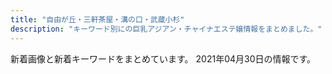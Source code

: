 ```yaml
---
title: "自由が丘・三軒茶屋・溝の口・武蔵小杉"
description: "キーワード別にの巨乳アジアン・チャイナエステ嬢情報をまとめました。"
---
```


新着画像と新着キーワードをまとめています。
2021年04月30日の情報です。

<DmmAffiliateIns />
<KeywordTable
  shops={
    [
    {
        "keywords": {
            "85": 2,
            "87": 1,
            "86": 2,
            "D": 3,
            "C": 2
        },
        "name": "\u30d6\u30ea\u30ea\u30a2\u30f3\u30b9",
        "url": "http://www.brilliance.mesthe.com/",
        "station": "\u4e09\u8ed2\u8336\u5c4b\u99c5\u4e16\u7530\u8c37\u901a\u308a\u53e3",
        "img_links": [
            "http://www.brilliance.mesthe.com/images/new1.png",
            "http://www.brilliance.mesthe.com/images/shop/shop02.jpg",
            "http://www.brilliance.mesthe.com/images/s2.jpg",
            "http://www.brilliance.mesthe.com/files/005-03.jpg",
            "http://www.brilliance.mesthe.com/files/003-02.jpg",
            "http://www.brilliance.mesthe.com/images/zi_massage.png",
            "http://www.brilliance.mesthe.com/images/tel.png",
            "http://www.brilliance.mesthe.com/images/main_bottom.png",
            "http://www.brilliance.mesthe.com/files/001-02.jpg",
            "http://www.brilliance.mesthe.com/files/004.jpg",
            "http://www.brilliance.mesthe.com/images/pick.png",
            "http://www.brilliance.mesthe.com/files/002.jpg",
            "http://www.brilliance.mesthe.com/files/004-02.jpg",
            "http://www.brilliance.mesthe.com/images/shop/shop01.jpg",
            "http://www.brilliance.mesthe.com/images/shop/shop04.jpg",
            "http://www.brilliance.mesthe.com/files/002-03.jpg",
            "http://www.brilliance.mesthe.com/images/shop/shop03.jpg",
            "http://www.brilliance.mesthe.com/files/001-03.jpg",
            "http://www.brilliance.mesthe.com/files/005.jpg",
            "http://www.brilliance.mesthe.com/images/main_top.png",
            "http://www.brilliance.mesthe.com/files/004-03.jpg",
            "http://www.brilliance.mesthe.com/images/service.png",
            "http://www.brilliance.mesthe.com/images/infotiao1.jpg",
            "http://www.brilliance.mesthe.com/files/003-03.jpg",
            "http://www.brilliance.mesthe.com/images/s1.jpg",
            "http://www.brilliance.mesthe.com/images/s3.jpg",
            "http://www.brilliance.mesthe.com/images/zi_staff.png",
            "http://www.brilliance.mesthe.com/images/xian.png",
            "http://www.brilliance.mesthe.com/images/maga.jpg",
            "http://www.brilliance.mesthe.com/files/001.jpg",
            "http://www.brilliance.mesthe.com/files/002-02.jpg",
            "http://www.brilliance.mesthe.com/files/005-02.jpg",
            "http://www.brilliance.mesthe.com/files/003.jpg",
            "http://www.brilliance.mesthe.com/images/new3.png"
        ]
    },
    {
        "img_links": [
            "http://b-berry.work/images/ac1.jpg",
            "http://b-berry.work/images/rec1.jpg",
            "http://b-berry.work/images/head.jpg",
            "http://b-berry.work/images/ac2.jpg",
            "http://b-berry.work/images/interior_t.jpg",
            "http://b-berry.work/images/s1.png",
            "http://b-berry.work/images/3.jpg",
            "http://b-berry.work/images/rec2.jpg",
            "http://b-berry.work/images/2.jpg",
            "http://b-berry.work/staff/maya.jpg",
            "http://b-berry.work/img/yuri1.jpg",
            "http://b-berry.work/images/sys.jpg",
            "http://b-berry.work/images/staff_t.jpg",
            "http://b-berry.work/img/mona1.jpg",
            "http://b-berry.work/images/tg.jpg",
            "http://b-berry.work/images/int2.jpg",
            "http://b-berry.work/images/news.jpg",
            "http://b-berry.work/staff/yuri.jpg",
            "http://b-berry.work/staff/mona.jpg",
            "http://b-berry.work/images/int1.jpg",
            "http://b-berry.work/images/1.jpg",
            "http://b-berry.work/img/maya1.jpg"
        ],
        "name": "\u30d6\u30eb\u30fc\u30d9\u30ea\u30fc",
        "url": "http://b-berry.work/",
        "station": "\u81ea\u7531\u304c\u4e18\u99c5\u5317\u53e3",
        "keywords": {}
    },
    {
        "url": "http://ms-rlx.com/",
        "name": "\u697d\u697d\u5c4b",
        "station": "\u81ea\u7531\u304c\u4e18\u99c5\u5357\u53e3",
        "img_links": [
            "http://ms-rlx.com/img/ttl_mobile.png",
            "http://ms-rlx.com/img/ttl_rec.png",
            "http://ms-rlx.com/img/youtube.jpg",
            "http://ms-rlx.com/pic/head.png",
            "http://ms-rlx.com/staff/momo/01.jpg",
            "http://ms-rlx.com/img/ttl_concept.png",
            "http://ms-rlx.com/staff/sachan/01mb.jpg",
            "http://ms-rlx.com/img/access/road01.jpg",
            "http://ms-rlx.com/staff/momo/01mb.jpg",
            "http://ms-rlx.com/img/access/road03.jpg",
            "http://ms-rlx.com/staff/milk/01mb.jpg",
            "http://ms-rlx.com/img/access/road02.jpg",
            "http://ms-rlx.com/staff/ruri/01.jpg",
            "http://ms-rlx.com/staff/ruri/01mb.jpg",
            "http://ms-rlx.com/img/att.png",
            "http://ms-rlx.com/staff/ringo/01mb.jpg",
            "http://ms-rlx.com/staff/ringo/01.jpg",
            "http://ms-rlx.com/staff/sachan/01.jpg",
            "http://ms-rlx.com/i/files/homeimg.jpg",
            "http://ms-rlx.com/img/msgbtn.png",
            "http://ms-rlx.com/img/ttl_tnew.png",
            "http://ms-rlx.com/img/ttl_staff.png",
            "http://ms-rlx.com/staff/milk/01.jpg"
        ],
        "keywords": {
            "C": 14
        }
    },
    {
        "img_links": [
            "http://www.jojo.mensnv.com/files/003-03.jpg",
            "http://www.jojo.mensnv.com/files/009.jpg",
            "http://www.jojo.mensnv.com/files/005-02.jpg",
            "http://www.jojo.mensnv.com/files/010-02.jpg",
            "http://www.jojo.mensnv.com/files/002.jpg",
            "http://www.jojo.mensnv.com/files/002-03.jpg",
            "http://www.jojo.mensnv.com/files/011-02.jpg",
            "http://www.jojo.mensnv.com/files/014-02.jpg",
            "http://www.jojo.mensnv.com/files/004-02.jpg",
            "http://www.jojo.mensnv.com/files/014-03.jpg",
            "http://www.jojo.mensnv.com/files/013-02.jpg",
            "http://www.jojo.mensnv.com/files/014.jpg",
            "http://www.jojo.mensnv.com/files/006-03.jpg",
            "http://www.jojo.mensnv.com/images/mobile.jpg",
            "http://www.jojo.mensnv.com/files/009-02.jpg",
            "http://www.jojo.mensnv.com/files/001.jpg",
            "http://www.jojo.mensnv.com/images/slider/01.jpg",
            "http://www.jojo.mensnv.com/images/showCover.png",
            "http://www.jojo.mensnv.com/files/012-02.jpg",
            "http://www.jojo.mensnv.com/images/coverGirlParts.png",
            "http://www.jojo.mensnv.com/files/004.jpg",
            "http://www.jojo.mensnv.com/files/004-03.jpg",
            "http://www.jojo.mensnv.com/files/006.jpg",
            "http://www.jojo.mensnv.com/files/003.jpg",
            "http://www.jojo.mensnv.com/files/007-02.jpg",
            "http://www.jojo.mensnv.com/files/005.jpg",
            "http://www.jojo.mensnv.com/files/009-03.jpg",
            "http://www.jojo.mensnv.com/images/slider/03.jpg",
            "http://www.jojo.mensnv.com/images/tel.png",
            "http://www.jojo.mensnv.com/files/007.jpg",
            "http://www.jojo.mensnv.com/images/slider/02.jpg",
            "http://www.jojo.mensnv.com/files/013.jpg",
            "http://www.jojo.mensnv.com/files/010-03.jpg",
            "http://www.jojo.mensnv.com/images/backlistbtn.png",
            "http://www.jojo.mensnv.com/files/002-02.jpg",
            "http://www.jojo.mensnv.com/files/011.jpg",
            "http://www.jojo.mensnv.com/files/012.jpg",
            "http://www.jojo.mensnv.com/files/010.jpg",
            "http://www.jojo.mensnv.com/files/006-02.jpg",
            "http://www.jojo.mensnv.com/files/013-03.jpg",
            "http://www.jojo.mensnv.com/files/001-02.jpg",
            "http://www.jojo.mensnv.com/files/012-03.jpg",
            "http://www.jojo.mensnv.com/files/007-03.jpg",
            "http://www.jojo.mensnv.com/files/003-02.jpg",
            "http://www.jojo.mensnv.com/files/005-03.jpg",
            "http://www.jojo.mensnv.com/files/001-03.jpg",
            "http://www.jojo.mensnv.com/files/011-03.jpg"
        ],
        "url": "http://www.jojo.mensnv.com/",
        "station": "\u4e09\u8ed2\u8336\u5c4b\u99c5\u5357\u53e3",
        "keywords": {
            "D": 18,
            "85": 9,
            "88": 3,
            "86": 12,
            "84": 6,
            "\u30bb\u30af\u30b7\u30fc": 1,
            "C": 3
        },
        "name": "JoJo"
    },
    {
        "url": "http://www.wqiowaz.site/",
        "station": "\u7528\u8cc0\u99c5\u6771\u53e3",
        "keywords": {
            "D": 3,
            "84": 2,
            "94": 4,
            "F": 4,
            "86": 1
        },
        "img_links": [
            "http://www.wqiowaz.site/uploads/200630/1-200630094K4325.jpg",
            "http://www.wqiowaz.site/uploads/200629/1-200629103142X4.jpg",
            "http://www.wqiowaz.site/picture/cam-01.jpg",
            "http://www.wqiowaz.site/picture/m-top004.jpg",
            "http://www.wqiowaz.site/uploads/201008/1-20100Q55403531.jpg",
            "http://www.wqiowaz.site/picture/foot01.jpg",
            "http://www.wqiowaz.site/uploads/201008/1-20100Q55522V7.jpg",
            "http://www.wqiowaz.site/uploads/200629/1-200629103204442.jpg",
            "http://www.wqiowaz.site/picture/m-top003.jpg",
            "http://www.wqiowaz.site/picture/m-head01.jpg",
            "http://www.wqiowaz.site/picture/call.png",
            "http://www.wqiowaz.site/uploads/200914/1-20091416442NT.jpg",
            "http://www.wqiowaz.site/uploads/200630/1-200630094H5294.jpg",
            "http://www.wqiowaz.site/uploads/200629/1-200629103104120.jpg",
            "http://www.wqiowaz.site/uploads/201008/1-20100Q5550EL.jpg",
            "http://www.wqiowaz.site/uploads/200914/1-200914164443K1.jpg",
            "http://www.wqiowaz.site/uploads/201008/1-20100Q5541T55.jpg"
        ],
        "name": "Sweet"
    },
    {
        "img_links": [
            "http://chishituyop.xyz/style/images/t3.png",
            "http://chishituyop.xyz/uploads/201229/1-201229152000Y5.jpg",
            "http://chishituyop.xyz/uploads/210413/1-210413125542J5.jpg",
            "http://chishituyop.xyz/style/images/s-bian.png",
            "http://chishituyop.xyz/uploads/210413/1-21041312562W23.jpg",
            "http://chishituyop.xyz/style/images/index-miru_18.jpg",
            "http://chishituyop.xyz/style/images/t2.png",
            "http://chishituyop.xyz/style/images/nav-sys.jpg",
            "http://chishituyop.xyz/style/images/sys.jpg",
            "http://chishituyop.xyz/uploads/210413/1-21041312560R29.jpg",
            "http://chishituyop.xyz/style/images/nav2-sta.png",
            "http://chishituyop.xyz/style/images/t4.jpg",
            "http://chishituyop.xyz/style/images/t6.jpg",
            "http://chishituyop.xyz/style/images/index-miru_06.jpg",
            "http://chishituyop.xyz/style/images/index-miru_03.jpg"
        ],
        "keywords": {},
        "station": "\u4e8c\u5b50\u7389\u5ddd\u99c5\u897f\u53e3",
        "name": "\u8d64\u30d0\u30e9",
        "url": "http://chishituyop.xyz/"
    },
    {
        "img_links": [
            "http://www.annex-jp.info/i/img/riri.jpg",
            "http://annex-jp.info/images/info.png",
            "http://www.annex-jp.info/i/img/mayumi.jpg",
            "http://annex-jp.info/images/kp-info.jpg",
            "http://www.annex-jp.info/i/img/yoho.jpg",
            "http://annex-jp.info/images/yoho.jpg",
            "http://annex-jp.info/images/mari.jpg",
            "http://annex-jp.info/images/riri.jpg",
            "http://annex-jp.info/images/sayuri.jpg",
            "http://annex-jp.info/images/nana.jpg",
            "http://www.annex-jp.info/i/img/mari.jpg",
            "http://www.annex-jp.info/i/img/nana.jpg",
            "http://annex-jp.info/images/mayumi.jpg",
            "http://www.annex-jp.info/i/img/sayuri.jpg"
        ],
        "keywords": {},
        "url": "http://annex-jp.info/",
        "name": "\u305f\u3093\u307d\u307d",
        "station": "\u81ea\u7531\u304c\u4e18\u99c5\u5317\u53e3"
    },
    {
        "name": "\u6625\u5c4b",
        "station": "\u4e8c\u5b50\u7389\u5ddd\u99c5\u897f\u53e3",
        "img_links": [],
        "keywords": {},
        "url": "https://haruya.xyz.mn/"
    },
    {
        "station": "\u5b66\u82b8\u5927\u5b66\u99c5\u897f\u53e3",
        "name": "Clair \uff5e\u30af\u30ec\u30fc\u30eb\uff5e",
        "img_links": [
            "http://clair.work/images/recruit/nagare_07.png",
            "http://clair.work/images/head_interior.jpg",
            "http://clair.work/staff/kasumi1.jpg",
            "http://clair.work/images/recruit/req_03.jpg",
            "http://clair.work/images/recruit/nagare_02.jpg",
            "http://clair.work/staff/humi1.jpg",
            "http://clair.work/staff/yua1.jpg",
            "http://clair.work/staff/mayu1.jpg",
            "http://clair.work/images/recruit/nagare_05.png",
            "http://clair.work/images/sw_tel.png",
            "http://clair.work/images/recruit/nagare_01.jpg",
            "http://clair.work/images/head_therapist.jpg",
            "http://clair.work/images/recruit/point_05.png",
            "http://clair.work/images/mainvisual_02.jpg",
            "http://clair.work/images/icon_ranking_01.png",
            "http://clair.work/images/icon_ranking_02.png",
            "http://clair.work/images/recruit/point_06.png",
            "http://clair.work/images/recruit/point_09.png",
            "http://clair.work/images/recruit/point_03.png",
            "http://clair.work/images/recruit/message_03.png",
            "http://clair.work/images/trigger.jpg",
            "http://clair.work/staff/humi2.jpg",
            "http://clair.work/images/recruit/nagare_06.png",
            "http://clair.work/images/sw_home.png",
            "http://clair.work/images/recruit/point_04.png",
            "http://clair.work/images/recruit/point_07.png",
            "http://clair.work/images/recruit/sp_mainvisual.jpg",
            "http://clair.work/images/icon_ranking_05.png",
            "http://clair.work/staff/ayaka1.jpg",
            "http://clair.work/images/recruit/nagare_03.jpg",
            "http://clair.work/images/mainvisual_02_s.jpg",
            "http://clair.work/images/icon_ranking_03.png",
            "http://clair.work/images/icon_ranking_04.png",
            "http://clair.work/images/icon_new.png",
            "http://clair.work/images/no_image.jpg",
            "http://clair.work/images/recruit/point_08.png",
            "http://clair.work/images/mainvisual_01.jpg",
            "http://clair.work/images/mainvisual_01_s.jpg"
        ],
        "url": "http://clair.work/",
        "keywords": {
            "E": 2,
            "C": 4,
            "D": 4
        }
    },
    {
        "img_links": [
            "http://www.miyuki.es-relax.info/gals/nana1.jpg",
            "http://www.miyuki.es-relax.info/images/sp01.jpg",
            "http://www.miyuki.es-relax.info/gals/yuki1.jpg",
            "http://www.miyuki.es-relax.info/images/sp03.jpg",
            "http://www.miyuki.es-relax.info/images/info3.jpg",
            "http://www.miyuki.es-relax.info/gals/yuri1.jpg",
            "http://www.miyuki.es-relax.info/images/yoyaku.png",
            "http://www.miyuki.es-relax.info/images/kp01.jpg",
            "http://www.miyuki.es-relax.info/images/info2.jpg",
            "http://www.miyuki.es-relax.info/images/sp02.jpg",
            "http://www.miyuki.es-relax.info/images/info1.jpg",
            "http://www.miyuki.es-relax.info/images/info4.jpg"
        ],
        "url": "http://www.miyuki.es-relax.info/",
        "keywords": {},
        "station": "\u5927\u5ca1\u5c71\u99c5",
        "name": "\u30de\u30c3\u30b5\u30fc\u30b8\u306e\u66d9"
    },
    {
        "img_links": [
            "http://koukoku.xyz/angel/css/cam001.jpg",
            "http://koukoku.xyz/angel/css/staff/staff0002.jpg",
            "http://koukoku.xyz/angel/css/staff/staff0001.jpg",
            "http://koukoku.xyz/angel/css/staff/staff0004.jpg",
            "http://koukoku.xyz/angel/css/staff/staff00006.jpg",
            "http://koukoku.xyz/angel/css/m-top04.jpg",
            "http://koukoku.xyz/angel/css/osusume15.jpg",
            "http://koukoku.xyz/angel/css/staff/staff0005.jpg",
            "http://koukoku.xyz/angel/images/call.png",
            "http://koukoku.xyz/angel/css/m-head01.jpg",
            "http://koukoku.xyz/angel/css/staff/staff0003.jpg"
        ],
        "name": "Angel\uff5e\u30a8\u30f3\u30b8\u30a7\u30eb",
        "keywords": {
            "89": 1,
            "86": 1,
            "90": 3,
            "88": 1,
            "D": 5,
            "C": 1
        },
        "url": "http://koukoku.xyz/angel/",
        "station": "\u4e8c\u5b50\u7389\u5ddd\u99c5\u897f\u53e3"
    },
    {
        "name": "\u9752\u7a7a",
        "url": "http://aosora.work/",
        "img_links": [
            "http://aosora.work/staff/yu.jpg",
            "http://aosora.work/images/mobile.png",
            "http://aosora.work/images/s2.jpg",
            "http://aosora.work/img/momo1.jpg",
            "http://aosora.work/images/interior_t.png",
            "http://aosora.work/staff/ayumi.jpg",
            "http://aosora.work/img/yu2.jpg",
            "http://aosora.work/images/sys2.jpg",
            "http://aosora.work/staff/karen.jpg",
            "http://aosora.work/images/5.jpg",
            "http://aosora.work/images/head.jpg",
            "http://aosora.work/images/s1.jpg",
            "http://aosora.work/images/sys3.png",
            "http://aosora.work/images/int2.png",
            "http://aosora.work/img/karen1.jpg",
            "http://aosora.work/staff/risa.jpg",
            "http://aosora.work/staff/hina.jpg",
            "http://aosora.work/img/sora2.jpg",
            "http://aosora.work/img/momo2.jpg",
            "http://aosora.work/img/ayumi1.jpg",
            "http://aosora.work/images/s1.png",
            "http://aosora.work/images/sys1.jpg",
            "http://aosora.work/img/karen2.jpg",
            "http://aosora.work/images/7.jpg",
            "http://aosora.work/staff/momo.jpg",
            "http://aosora.work/images/int1.png",
            "http://aosora.work/images/staff_t.png",
            "http://aosora.work/images/1.jpg",
            "http://aosora.work/images/4.jpg",
            "http://aosora.work/img/yu1.jpg",
            "http://aosora.work/staff/miya.jpg",
            "http://aosora.work/images/2.jpg",
            "http://aosora.work/images/6.jpg",
            "http://aosora.work/img/hina1.jpg",
            "http://aosora.work/img/miya1.jpg",
            "http://aosora.work/img/risa1.jpg",
            "http://aosora.work/images/8.jpg",
            "http://aosora.work/images/3.jpg",
            "http://aosora.work/img/hina2.jpg",
            "http://aosora.work/img/sora1.jpg",
            "http://aosora.work/staff/sora.jpg",
            "http://aosora.work/images/news.png"
        ],
        "station": "\u4e09\u8ed2\u8336\u5c4b\u99c5\u5357\u53e3",
        "keywords": {}
    },
    {
        "name": "\u6625\u306e\u604b",
        "url": "http://www.es-flower.link/",
        "keywords": {},
        "img_links": [
            "http://www.es-flower.link/sp/img/koyuki1.jpg",
            "http://www.es-flower.link/sp/images/pc.jpg",
            "http://www.es-flower.link/images/info.jpg",
            "http://www.es-flower.link/img/arisa1.jpg",
            "http://www.es-flower.link/img/yuyu1.jpg",
            "http://www.es-flower.link/sp/images/interior_t.jpg",
            "http://www.es-flower.link/sp/images/time.jpg",
            "http://www.es-flower.link/sp/images/rec1.jpg",
            "http://www.es-flower.link/sp/images/4.jpg",
            "http://www.es-flower.link/images/news.jpg",
            "http://www.es-flower.link/sp/images/sys3.jpg",
            "http://www.es-flower.link/sp/images/7.jpg",
            "http://www.es-flower.link/images/head.jpg",
            "http://www.es-flower.link/images/5.jpg",
            "http://www.es-flower.link/images/int1.png",
            "http://www.es-flower.link/images/1.jpg",
            "http://www.es-flower.link/sp/img/huyumi1.jpg",
            "http://www.es-flower.link/sp/menu/interior.jpg",
            "http://www.es-flower.link/sp/images/footer.jpg",
            "http://www.es-flower.link/sp/img/arisa1.jpg",
            "http://www.es-flower.link/sp/images/1.jpg",
            "http://www.es-flower.link/sp/menu/top.jpg",
            "http://www.es-flower.link/sp/images/sisu_t.jpg",
            "http://www.es-flower.link/sp/images/staff_t.jpg",
            "http://www.es-flower.link/sp/images/sys2.jpg",
            "http://www.es-flower.link/images/3.jpg",
            "http://www.es-flower.link/images/staff_t.jpg",
            "http://www.es-flower.link/images/sys.png",
            "http://www.es-flower.link/sp/images/6.jpg",
            "http://www.es-flower.link/images/int2.png",
            "http://www.es-flower.link/images/6.jpg",
            "http://www.es-flower.link/sp/img/yuyu1.jpg",
            "http://www.es-flower.link/images/rec2.jpg",
            "http://www.es-flower.link/img/yume1.jpg",
            "http://www.es-flower.link/sp/images/5.jpg",
            "http://www.es-flower.link/sp/images/news.jpg",
            "http://www.es-flower.link/sp/images/top.jpg",
            "http://www.es-flower.link/sp/img/mizuki1.jpg",
            "http://www.es-flower.link/sp/images/sisu.jpg",
            "http://www.es-flower.link/images/2.jpg",
            "http://www.es-flower.link/sp/images/tel.jpg",
            "http://www.es-flower.link/sp/images/int2.jpg",
            "http://www.es-flower.link/sp/images/int1.jpg",
            "http://www.es-flower.link/images/ta.jpg",
            "http://www.es-flower.link/images/4.jpg",
            "http://www.es-flower.link/images/7.jpg",
            "http://www.es-flower.link/sp/images/2.jpg",
            "http://www.es-flower.link/images/mobile.jpg",
            "http://www.es-flower.link/sp/images/ac1.jpg",
            "http://www.es-flower.link/img/koyuki1.jpg",
            "http://www.es-flower.link/sp/images/newsb.png",
            "http://www.es-flower.link/img/huyumi1.jpg",
            "http://www.es-flower.link/sp/images/rec2.jpg",
            "http://www.es-flower.link/sp/images/rec3.jpg",
            "http://www.es-flower.link/images/rec1.png",
            "http://www.es-flower.link/sp/menu/staff.jpg",
            "http://www.es-flower.link/img/nene1.jpg",
            "http://www.es-flower.link/img/mizuki1.jpg",
            "http://www.es-flower.link/sp/img/nene1.jpg",
            "http://www.es-flower.link/sp/images/head.png",
            "http://www.es-flower.link/images/interior_t.jpg",
            "http://www.es-flower.link/sp/images/3.jpg",
            "http://www.es-flower.link/sp/img/yume1.jpg",
            "http://www.es-flower.link/sp/images/sys1.jpg",
            "http://www.es-flower.link/images/sm.jpg"
        ],
        "station": "\u81ea\u7531\u304c\u4e18\u99c5\u5317\u53e3"
    },
    {
        "url": "http://www.hanamizuki.esturl.com/",
        "name": "\u770b\u8b77\u7f8e\u5c11\u5973",
        "station": "\u4e09\u8ed2\u8336\u5c4b\u99c5\u5317\u53e3B",
        "img_links": [
            "http://www.hanamizuki.esturl.com/files/004.jpg",
            "http://www.hanamizuki.esturl.com/img/header03.png",
            "http://www.hanamizuki.esturl.com/img/goback.jpg",
            "http://www.hanamizuki.esturl.com/img/pickup.jpg",
            "http://www.hanamizuki.esturl.com/files/004-02.jpg",
            "http://www.hanamizuki.esturl.com/files/006.jpg",
            "http://www.hanamizuki.esturl.com/files/002.jpg",
            "http://www.hanamizuki.esturl.com/files/001-02.jpg",
            "http://www.hanamizuki.esturl.com/files/003-02.jpg",
            "http://www.hanamizuki.esturl.com/files/002-02.jpg",
            "http://www.hanamizuki.esturl.com/img/ttl_info.png",
            "http://www.hanamizuki.esturl.com/files/001.jpg",
            "http://www.hanamizuki.esturl.com/img/btn_side_mobile.jpg",
            "http://www.hanamizuki.esturl.com/files/005-02.jpg",
            "http://www.hanamizuki.esturl.com/files/003.jpg",
            "http://www.hanamizuki.esturl.com/img/ttl_news.png",
            "http://www.hanamizuki.esturl.com/files/005.jpg",
            "http://www.hanamizuki.esturl.com/files/006-02.jpg",
            "http://www.hanamizuki.esturl.com/img/btn_blog.png"
        ],
        "keywords": {
            "86": 2,
            "D": 6,
            "85": 2,
            "C": 20,
            "88": 2,
            "87": 6
        }
    },
    {
        "url": "https://ohbay.relaxjp.com/",
        "name": "Oh Baby",
        "station": "\u4e8c\u5b50\u7389\u5ddd\u99c5\u6771\u53e3",
        "img_links": [
            "https://ohbay.relaxjp.com/css/top03.jpg",
            "https://ohbay.relaxjp.com/images/call.png",
            "https://ohbay.relaxjp.com/css/top02.jpg",
            "https://ohbay.relaxjp.com/css/top0001.jpg",
            "https://ohbay.relaxjp.com/css/foot.jpg",
            "https://ohbay.relaxjp.com/css/staff/staff04.jpg",
            "https://ohbay.relaxjp.com/css/staff/staff01.jpg",
            "https://ohbay.relaxjp.com/css/osusume001.jpg",
            "https://ohbay.relaxjp.com/css/m-head.jpg",
            "https://ohbay.relaxjp.com/css/osusume02.jpg",
            "https://ohbay.relaxjp.com/css/staff/staff03.jpg",
            "https://ohbay.relaxjp.com/css/staff/staff02.jpg",
            "https://ohbay.relaxjp.com/css/osusume03.jpg"
        ],
        "keywords": {}
    },
    {
        "url": "http://in-esthe.com/you/",
        "keywords": {},
        "name": "\u60a0",
        "img_links": [
            "http://in-esthe.com/you/images/p-10.jpg",
            "http://in-esthe.com/you/images/p-11.jpg",
            "http://in-esthe.com/you/images/r-2.jpg",
            "http://in-esthe.com/you/images/p-7.jpg",
            "http://in-esthe.com/you/images/p-3.jpg",
            "http://in-esthe.com/you/images/fla.jpg",
            "http://in-esthe.com/you/images/p-4.jpg",
            "http://in-esthe.com/you/images/botton.jpg",
            "http://in-esthe.com/you/images/mo.png",
            "http://in-esthe.com/you/images/r-1.jpg",
            "http://in-esthe.com/you/images/p-9.jpg",
            "http://in-esthe.com/you/images/p-5.jpg",
            "http://cdn.dino-es.com/images/logo/468x60DinoEs.png",
            "http://in-esthe.com/you/images/p-0.jpg",
            "http://in-esthe.com/you/images/p-8.jpg"
        ],
        "station": "\u5b66\u82b8\u5927\u5b66\u99c5\u6771\u53e3"
    },
    {
        "img_links": [
            "http://esthegt.xyz/ymd/images/button-5.png",
            "http://esthegt.xyz/ymd/girl/11.jpg",
            "http://esthegt.xyz/ymd/girl/10.jpg",
            "http://esthegt.xyz/ymd/images/button-1.png",
            "http://esthegt.xyz/ymd/girl/8.jpg",
            "http://esthegt.xyz/ymd/images/button-4.png",
            "http://esthegt.xyz/ymd/girl/7.jpg",
            "http://esthegt.xyz/ymd/girl/9.jpg",
            "http://esthegt.xyz/ymd/images/button-6.png",
            "http://esthegt.xyz/ymd/images/button-2.png",
            "http://esthegt.xyz/ymd/images/tt.png",
            "http://esthegt.xyz/ymd/girl/6.jpg",
            "http://esthegt.xyz/ymd/images/call.png",
            "http://esthegt.xyz/ymd/images/button-3.png"
        ],
        "keywords": {},
        "station": "\u99d2\u6ca2\u5927\u5b66\u99c5\u99d2\u6ca2\u516c\u5712\u53e3",
        "url": "http://esthegt.xyz/ymd/",
        "name": "\u5922\u898b\u5802"
    },
    {
        "img_links": [
            "http://ms-shinraku.com/staff/momoka/01.jpg",
            "http://ms-shinraku.com/staff/ran/01.jpg",
            "http://ms-shinraku.com/pic/topimg1.jpg",
            "http://ms-shinraku.com/pic/head.jpg",
            "http://ms-shinraku.com/staff/yuki/01.jpg",
            "http://ms-shinraku.com/img/foot.png",
            "http://ms-shinraku.com/staff/kanako/01.jpg",
            "http://ms-shinraku.com/i/files/homeimg.jpg",
            "http://ms-shinraku.com/img/ttl_staff.png",
            "http://ms-shinraku.com/staff/ayumi/01.jpg",
            "http://ms-shinraku.com/pic/topimg2.jpg",
            "http://ms-shinraku.com/staff/mari/01.jpg"
        ],
        "keywords": {
            "C": 2
        },
        "station": "\u5b66\u82b8\u5927\u5b66\u99c5\u6771\u53e3",
        "url": "http://ms-shinraku.com/",
        "name": "\u5fc3\u697d"
    },
    {
        "keywords": {
            "87": 16,
            "86": 8,
            "91": 8,
            "88": 8,
            "85": 8,
            "D": 40,
            "E": 8
        },
        "img_links": [
            "http://www.esthe.esraku.com/images/slider-img002.jpg",
            "http://www.esthe.esraku.com/images/s_top_therapist.png",
            "http://www.esthe.esraku.com/images/s_pickup.png",
            "http://www.esthe.esraku.com/files/002.jpg",
            "http://www.esthe.esraku.com/files/004.jpg",
            "http://www.esthe.esraku.com/images/s_message.png",
            "http://www.esthe.esraku.com/images/m6.jpg",
            "http://www.esthe.esraku.com/images/m1.jpg",
            "http://www.esthe.esraku.com/files/001.jpg",
            "http://www.esthe.esraku.com/images/m2.jpg",
            "http://www.esthe.esraku.com/files/005.jpg",
            "http://www.esthe.esraku.com/images/slider-img001.jpg",
            "http://www.esthe.esraku.com/files/006.jpg",
            "http://www.esthe.esraku.com/images/m3.jpg",
            "http://www.esthe.esraku.com/images/m4.jpg",
            "http://www.esthe.esraku.com/images/s_news.png",
            "http://www.esthe.esraku.com/files/003.jpg"
        ],
        "url": "http://www.esthe.esraku.com/",
        "station": "\u4e09\u8ed2\u8336\u5c4b\u99c5\u5357\u53e3",
        "name": "\u53f0\u6e7e\u30a8\u30b9\u30c6"
    },
    {
        "url": "http://kagayaki.jpn.cm/",
        "keywords": {
            "87": 2,
            "C": 17,
            "84": 1,
            "D": 6,
            "86": 5,
            "E": 1
        },
        "img_links": [
            "http://kagayaki.jpn.cm/photos/sites/35/2016/11/1.jpg",
            "http://kagayaki.jpn.cm/photos/sites/35/2016/11/12.jpg",
            "http://kagayaki.jpn.cm/images/girl-z2.jpg",
            "http://kagayaki.jpn.cm/images/girl-z1.jpg",
            "http://kagayaki.jpn.cm/photos/sites/35/2016/09/637893871729784570.jpg",
            "http://kagayaki.jpn.cm/images/end1.jpg",
            "http://kagayaki.jpn.cm/photos/sites/35/2016/08/staff3.jpg",
            "http://kagayaki.jpn.cm/photos/sites/35/2016/08/staff32.jpg",
            "http://kagayaki.jpn.cm/images/room4.jpg",
            "http://kagayaki.jpn.cm/images/room1.jpg",
            "http://kagayaki.jpn.cm/images/mobile.jpg",
            "http://kagayaki.jpn.cm/images/room6.jpg",
            "http://kagayaki.jpn.cm/images/room3.jpg",
            "http://kagayaki.jpn.cm/photos/sites/35/2017/11/2017110107513579.jpg",
            "http://kagayaki.jpn.cm/images/staff0.jpg",
            "http://kagayaki.jpn.cm/photos/sites/35/2019/09/2019092518230998.jpg",
            "http://kagayaki.jpn.cm/images/staff_line.png",
            "http://kagayaki.jpn.cm/images/room5.jpg",
            "http://kagayaki.jpn.cm/photos/sites/35/2016/11/11.jpg",
            "http://kagayaki.jpn.cm/photos/sites/35/2020/10/2020100418535814.jpg",
            "http://kagayaki.jpn.cm/images/room2.jpg",
            "http://kagayaki.jpn.cm/images/top.jpg",
            "http://kagayaki.jpn.cm/images/mobile2.jpg",
            "http://kagayaki.jpn.cm/images/bj3.png"
        ],
        "station": "\u4e09\u8ed2\u8336\u5c4b\u99c5\u5317\u53e3",
        "name": "\u661f\u306e\u8f1d\u304d"
    }
]
}
/>
<DmmAffiliateScript />
